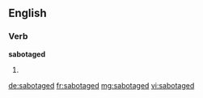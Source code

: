 ==English==

===Verb===
'''sabotaged'''

# {{en-past of|sabotage}}

[[de:sabotaged]]
[[fr:sabotaged]]
[[mg:sabotaged]]
[[vi:sabotaged]]
